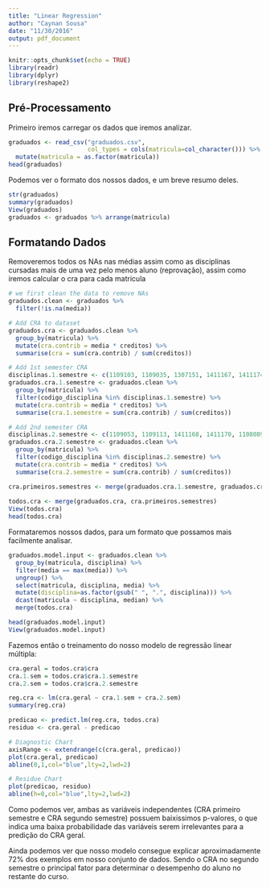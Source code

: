 ```yaml
---
title: "Linear Regression"
author: "Caynan Sousa"
date: "11/30/2016"
output: pdf_document
---
```


```r
knitr::opts_chunk$set(echo = TRUE)
library(readr)
library(dplyr)
library(reshape2)
```

## Pré-Processamento

Primeiro iremos carregar os dados que iremos analizar.

```r
graduados <- read_csv("graduados.csv",
                      col_types = cols(matricula=col_character())) %>%
  mutate(matricula = as.factor(matricula))
head(graduados)
```

Podemos ver o formato dos nossos dados, e um breve resumo deles.

```r
str(graduados)
summary(graduados)
View(graduados)
graduados <- graduados %>% arrange(matricula)
```

## Formatando Dados

Removeremos todos os NAs nas médias assim como as disciplinas cursadas mais de uma vez pelo menos aluno (reprovação), assim como iremos calcular o cra para cada matricula

```r
# we first clean the data to remove NAs
graduados.clean <- graduados %>%
  filter(!is.na(media))

# Add CRA to dataset
graduados.cra <- graduados.clean %>%
  group_by(matricula) %>%
  mutate(cra.contrib = media * creditos) %>%
  summarise(cra = sum(cra.contrib) / sum(creditos))

# Add 1st semester CRA
disciplinas.1.semestre <- c(1109103, 1109035, 1307151, 1411167, 1411174,1411180)
graduados.cra.1.semestre <- graduados.clean %>%
  group_by(matricula) %>%
  filter(codigo_disciplina %in% disciplinas.1.semestre) %>%
  mutate(cra.contrib = media * creditos) %>%
  summarise(cra.1.semestre = sum(cra.contrib) / sum(creditos))

# Add 2nd semester CRA
disciplinas.2.semestre <- c(1109053, 1109113, 1411168, 1411170, 1108089, 1411181)
graduados.cra.2.semestre <- graduados.clean %>%
  group_by(matricula) %>%
  filter(codigo_disciplina %in% disciplinas.2.semestre) %>%
  mutate(cra.contrib = media * creditos) %>%
  summarise(cra.2.semestre = sum(cra.contrib) / sum(creditos))

cra.primeiros.semestres <- merge(graduados.cra.1.semestre, graduados.cra.2.semestre)
                       
todos.cra <- merge(graduados.cra, cra.primeiros.semestres)
View(todos.cra)
head(todos.cra)
```

Formataremos nossos dados, para um formato que possamos mais facilmente analisar.

```r
graduados.model.input <- graduados.clean %>%
  group_by(matricula, disciplina) %>%
  filter(media == max(media)) %>%
  ungroup() %>%
  select(matricula, disciplina, media) %>%
  mutate(disciplina=as.factor(gsub(" ", ".", disciplina))) %>%
  dcast(matricula ~ disciplina, median) %>%
  merge(todos.cra)

head(graduados.model.input)
View(graduados.model.input)
```

Fazemos então o treinamento do nosso modelo de regressão linear múltipla:

```r
cra.geral = todos.cra$cra
cra.1.sem = todos.cra$cra.1.semestre
cra.2.sem = todos.cra$cra.2.semestre

reg.cra <- lm(cra.geral ~ cra.1.sem + cra.2.sem)
summary(reg.cra)

predicao <- predict.lm(reg.cra, todos.cra)
residuo <- cra.geral - predicao

# Diagnostic Chart
axisRange <- extendrange(c(cra.geral, predicao))
plot(cra.geral, predicao)
abline(0,1,col="blue",lty=2,lwd=2)

# Residue Chart
plot(predicao, residuo)
abline(h=0,col="blue",lty=2,lwd=2)
```

Como podemos ver, ambas as variáveis independentes (CRA primeiro semestre e CRA segundo semestre) possuem baixissimos p-valores, o que indica uma baixa probabilidade das variáveis serem irrelevantes para a predição do CRA geral.

Ainda podemos ver que nosso modelo consegue explicar aproximadamente 72% dos exemplos em nosso conjunto de dados. Sendo o CRA no segundo semestre o principal fator para determinar o desempenho do aluno no restante do curso.

